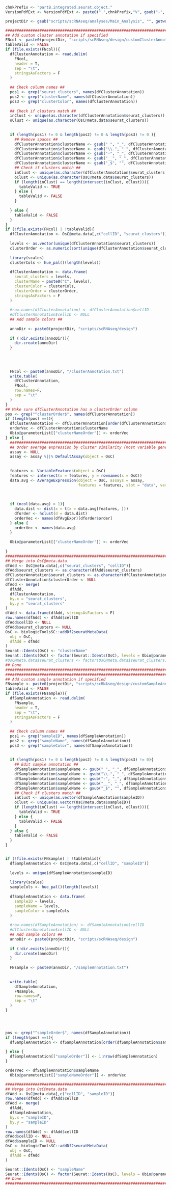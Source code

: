 <!-- Set PArameters Module -->
<!-- Set the chnkPrefix to make all chunks unique in the overall folder -->
```r
chnkPrefix <- "partB.integrated.seurat.object."
VersionPdfExt <- VersionPdfExt <- paste0(".",chnkPrefix,"V", gsub("-", "", Sys.Date()), ".pdf")

```



```r

projectDir <- gsub("scripts/scRNAseq/analyses/Main_Analysis", "", getwd())

###############################################################################
## Add custom cluster annotation if specified                                ##
FNcol <- paste0(projectDir, "scripts/scRNAseq/design/customClusterAnnotation.txt")
tableValid <- FALSE
if (file.exists(FNcol)){
  dfClusterAnnotation <- read.delim(
    FNcol, 
    header = T, 
    sep = "\t",
    stringsAsFactors = F
  )
  
  ## Check column names ##
  pos1 <- grep("seurat_clusters", names(dfClusterAnnotation))
  pos2 <- grep("clusterName", names(dfClusterAnnotation))
  pos3 <- grep("clusterColor", names(dfClusterAnnotation))
  
  ## Check if clusters match ##
  inClust <- unique(as.character(dfClusterAnnotation$seurat_clusters))
  oClust <- unique(as.character(OsC@meta.data$seurat_clusters))
  
  
  if (length(pos1) != 0 & length(pos2) != 0 & length(pos3) != 0 ){
    ## Remove spaces ##
    dfClusterAnnotation$clusterName <- gsub(" ", "_", dfClusterAnnotation$clusterName)
    dfClusterAnnotation$clusterName <- gsub("\\.", "_", dfClusterAnnotation$clusterName)
    dfClusterAnnotation$clusterName <- gsub("-", "_", dfClusterAnnotation$clusterName)
    dfClusterAnnotation$clusterName <- gsub("__", "_", dfClusterAnnotation$clusterName)
    dfClusterAnnotation$clusterName <- gsub("_$", "", dfClusterAnnotation$clusterName)
    ## Check if clusters match ##
    inClust <- unique(as.character(dfClusterAnnotation$seurat_clusters))
    oClust <- unique(as.character(OsC@meta.data$seurat_clusters))
    if (length(inClust) == length(intersect(inClust, oClust))){
      tableValid <- TRUE
    } else {
      tableValid <- FALSE
    }
    
  } else {
    tableValid <- FALSE
  }
}
if (!file.exists(FNcol) | !tableValid){
  dfClusterAnnotation <- OsC@meta.data[,c("cellID", "seurat_clusters")]
  
  levels <- as.vector(unique(dfClusterAnnotation$seurat_clusters))
  clusterOrder <- as.numeric(sort(unique(dfClusterAnnotation$seurat_clusters)))
  
  library(scales)
  clusterCols <- hue_pal()(length(levels))
  
  dfClusterAnnotation <- data.frame(
    seurat_clusters = levels,
    clusterName = paste0("C", levels),
    clusterColor = clusterCols,
    clusterOrder = clusterOrder,
    stringsAsFactors = F
  )
  
  #row.names(dfClusterAnnotation) <- dfClusterAnnotation$cellID
  #dfClusterAnnotation$cellID <- NULL
  ## Add sample colors ##
  
  annoDir <- paste0(projectDir, "scripts/scRNAseq/design")
  
  if (!dir.exists(annoDir)){
    dir.create(annoDir)
  }
  
  
  
  
  FNcol <- paste0(annoDir, "/clusterAnnotation.txt")
  write.table(
    dfClusterAnnotation,
    FNcol,
    row.names=F,
    sep = "\t"
  ) 
}
## Make sure dfClusterAnnotation has a clusterOrder column
pos <- grep("^clusterOrder$", names(dfClusterAnnotation))
if (length(pos) ==1){
  dfClusterAnnotation <- dfClusterAnnotation[order(dfClusterAnnotation$clusterOrder, decreasing = F),]
  orderVec <- dfClusterAnnotation$clusterName
  Obio@parameterList[["clusterNameOrder"]] <- orderVec
} else {
  ###############################################################################
  ## Order average expression by cluster similarity (most variable genes)      ##
  assay <- NULL
  assay <- assay %||% DefaultAssay(object = OsC)
  
  
  features <- VariableFeatures(object = OsC)
  features <- intersect(x = features, y = rownames(x = OsC))
  data.avg <- AverageExpression(object = OsC, assays = assay, 
                                features = features, slot = "data", verbose = T)[[1]]
  
  
  
  if (ncol(data.avg) > 1){
    data.dist <- dist(x = t(x = data.avg[features, ]))
    dforder <- hclust(d = data.dist)
    orderVec <- names(dfAvgExpr)[dforder$order]
  } else {
    orderVec <- names(data.avg)
  }
  
  Obio@parameterList[["clusterNameOrder"]] <- orderVec
  
}
###############################################################################
## Merge into OsC@meta.data                                                  ##
dfAdd <- OsC@meta.data[,c("seurat_clusters", "cellID")]
dfAdd$seurat_clusters <- as.character(dfAdd$seurat_clusters)
dfClusterAnnotation$seurat_clusters <- as.character(dfClusterAnnotation$seurat_clusters)
dfClusterAnnotation$clusterOrder <- NULL
dfAdd <- merge(
  dfAdd,
  dfClusterAnnotation,
  by.x = "seurat_clusters",
  by.y = "seurat_clusters"
)
dfAdd <- data.frame(dfAdd, stringsAsFactors = F)
row.names(dfAdd) <- dfAdd$cellID
dfAdd$cellID <- NULL
dfAdd$seurat_clusters <- NULL
OsC <- biologicToolsSC::addDf2seuratMetaData(
  obj = OsC, 
  dfAdd = dfAdd
)
Seurat::Idents(OsC) <- "clusterName"
Seurat::Idents(OsC) <- factor(Seurat::Idents(OsC), levels = Obio@parameterList[["clusterNameOrder"]])
#OsC@meta.data$seurat_clusters <- factor(OsC@meta.data$seurat_clusters, levels = c(unique(as.numeric(dfClusterAnnotation$seurat_clusters))))
## Done                                                                      ##
###############################################################################
###############################################################################
## Add custom sample annotation if specified                                 ##
FNsample <- paste0(projectDir, "scripts/scRNAseq/design/customSampleAnnotation.txt")
tableValid <- FALSE
if (file.exists(FNsample)){
  dfSampleAnnotation <- read.delim(
    FNsample, 
    header = T, 
    sep = "\t",
    stringsAsFactors = F
  )
  
  ## Check column names ##
  pos1 <- grep("sampleID", names(dfSampleAnnotation))
  pos2 <- grep("sampleName", names(dfSampleAnnotation))
  pos3 <- grep("sampleColor", names(dfSampleAnnotation))
  
  
  if (length(pos1) != 0 & length(pos2) != 0 & length(pos3) != 0){
    ## Edit sample annotation ##
    dfSampleAnnotation$sampleName <- gsub(" ", "_", dfSampleAnnotation$sampleName)
    dfSampleAnnotation$sampleName <- gsub("\\.", "_", dfSampleAnnotation$sampleName)
    dfSampleAnnotation$sampleName <- gsub("-", "_", dfSampleAnnotation$sampleName)
    dfSampleAnnotation$sampleName <- gsub("__", "_", dfSampleAnnotation$sampleName)
    dfSampleAnnotation$sampleName <- gsub("_$", "", dfSampleAnnotation$sampleName)
    ## Check if clusters match ##
    inClust <- unique(as.vector(dfSampleAnnotation$sampleID))
    oClust <- unique(as.vector(OsC@meta.data$sampleID))
    if (length(inClust) == length(intersect(inClust, oClust))){
      tableValid <- TRUE
    } else {
      tableValid <- FALSE
    }  
  } else {
    tableValid <- FALSE
  }
}


if (!file.exists(FNsample) | !tableValid){
  dfSampleAnnotation <- OsC@meta.data[,c("cellID", "sampleID")]
  
  levels <- unique(dfSampleAnnotation$sampleID)
  
  library(scales)
  sampleCols <- hue_pal()(length(levels))
  
  dfSampleAnnotation <- data.frame(
    sampleID = levels,
    sampleName = levels,
    sampleColor = sampleCols
  )
  
  #row.names(dfSampleAnnotation) <- dfSampleAnnotation$cellID
  #dfClusterAnnotation$cellID <- NULL
  ## Add sample colors ##
  annoDir <- paste0(projectDir, "scripts/scRNAseq/design")
  
  if (!dir.exists(annoDir)){
    dir.create(annoDir)
  }
  
  FNsample <- paste0(annoDir, "/sampleAnnotation.txt")
  
  
  write.table(
    dfSampleAnnotation,
    FNsample,
    row.names=F,
    sep = "\t"
  ) 
}




pos <- grep("^sampleOrder$", names(dfSampleAnnotation))
if (length(pos) ==1){
  dfSampleAnnotation <- dfSampleAnnotation[order(dfSampleAnnotation$sampleOrder, decreasing = F),]
  
} else {
  dfSampleAnnotation[["sampleOrder"]] <- 1:nrow(dfSampleAnnotation)
}

orderVec <- dfSampleAnnotation$sampleName
  Obio@parameterList[["sampleNameOrder"]] <- orderVec

###############################################################################
## Merge into OsC@meta.data                                                  ##
dfAdd <- OsC@meta.data[,c("cellID", "sampleID")]
row.names(dfAdd) <- dfAdd$cellID
dfAdd <- merge(
  dfAdd,
  dfSampleAnnotation,
  by.x = "sampleID",
  by.y = "sampleID"
)
row.names(dfAdd) <- dfAdd$cellID
dfAdd$cellID <- NULL
dfAdd$sampleID <- NULL
OsC <- biologicToolsSC::addDf2seuratMetaData(
  obj = OsC, 
  dfAdd = dfAdd
)

Seurat::Idents(OsC) <- "sampleName"
Seurat::Idents(OsC) <- factor(Seurat::Idents(OsC), levels = Obio@parameterList[["sampleNameOrder"]])
## Done                                                                      ##
###############################################################################

```


